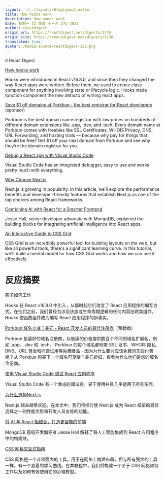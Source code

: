 ```yaml
---
layout: ../../layouts/BlogLayout.astro
title: How hooks work
description: How hooks work
date: 星期一 12 凌晨 十一月 27o 2023
author: reactdigest
origin_url: https://reactdigest.net/digests/1736
origin_site: https://reactdigest.net/digests/1736
translated: true
avatar: /media-source/reactdigest-ico.png
---
```



<Reference client:only="react" title="How hooks work" url="https://reactdigest.net/digests/1736" />

<Detail client:only="react">
	# React Digest

[How hooks work](https://reactdigest.net/link/16556/a24eb3ef-556d-456e-a6a4-25de0a1cd63b/email)

Hooks were introduced in React v16.8.0, and since then they changed the way React apps were written. Before them, we used to create class component for anything involving state or lifecycle logic. Hooks made function component the new defacto of writing react apps.

[Save $1 off domains at Porkbun - the best registrar for React developers](https://reactdigest.net/link/16557/a24eb3ef-556d-456e-a6a4-25de0a1cd63b/email) (sponsor)

Porkbun is the best domain name registrar with low prices on hundreds of different domain extensions like .app, .dev, and .tech. Every domain name at Porkbun comes with freebies like SSL Certificates, WHOIS Privacy, DNS, URL Forwarding, and hosting trials — because why pay for things that should be free? Get $1 off your next domain from Porkbun and see why they’re the domain registrar for you.

[Debug a React app with Visual Studio Code](https://reactdigest.net/link/16558/a24eb3ef-556d-456e-a6a4-25de0a1cd63b/email)

Visual Studio Code has an integrated debugger, easy to use and works pretty much with everything.

[Why Choose Next.js](https://reactdigest.net/link/16559/a24eb3ef-556d-456e-a6a4-25de0a1cd63b/email)

Next.js is growing in popularity. In this article, we'll explore the performance benefits and developer-friendly features that establish Next.js as one of the top choices among React frameworks.

[Combining AI with React for a Smarter Frontend](https://reactdigest.net/link/16560/a24eb3ef-556d-456e-a6a4-25de0a1cd63b/email)

Jesse Hall, senior developer advocate with MongoDB, explained the building blocks for integrating artificial intelligence into React apps.

[An Interactive Guide to CSS Grid](https://reactdigest.net/link/16561/a24eb3ef-556d-456e-a6a4-25de0a1cd63b/email)

CSS Grid is an incredibly powerful tool for building layouts on the web, but like all powerful tools, there's a significant learning curve. In this tutorial, we'll build a mental model for how CSS Grid works and how we can use it effectively.


</Detail>

# 反应摘要

[钩子如何工作](https://reactdigest.net/link/16556/a24eb3ef-556d-456e-a6a4-25de0a1cd63b/email)

Hooks 在 React v16.8.0 中引入，从那时起它们改变了 React 应用程序的编写方式。在他们之前，我们曾经为涉及状态或生命周期逻辑的任何内容创建类组件。 Hooks 使函数组件成为编写 React 应用程序的新事实。

[Porkbun 域名立减 1 美元 - React 开发人员的最佳注册商](https://reactdigest.net/link/16557/a24eb3ef-556d-456e-a6a4-25de0a1cd63b/email)（赞助商）

Porkbun 是最好的域名注册商，以低廉的价格提供数百个不同的域名扩展名，例如 .app、.dev 和 .tech。 Porkbun 的每个域名都附带 SSL 证书、WHOIS 隐私、DNS、URL 转发和托管试用等免费赠品 - 因为为什么要为应该免费的东西付费呢？从 Porkbun 购买下一个域名可享受 1 美元折扣，看看为什么他们是您的域名注册商。

[使用 Visual Studio Code 调试 React 应用程序](https://reactdigest.net/link/16558/a24eb3ef-556d-456e-a6a4-25de0a1cd63b/email)

Visual Studio Code 有一个集成的调试器，易于使用并且几乎适用于所有东西。

[为什么选择Next.js](https://reactdigest.net/link/16559/a24eb3ef-556d-456e-a6a4-25de0a1cd63b/email)

Next.js 越来越受欢迎。在本文中，我们将探讨使 Next.js 成为 React 框架的最佳选择之一的性能优势和开发人员友好的功能。

[将 AI 与 React 相结合，打造更智能的前端](https://reactdigest.net/link/16560/a24eb3ef-556d-456e-a6a4-25de0a1cd63b/email)

MongoDB 高级开发倡导者 Jesse Hall 解释了将人工智能集成到 React 应用程序中的构建块。

[CSS 网格交互式指南](https://reactdigest.net/link/16561/a24eb3ef-556d-456e-a6a4-25de0a1cd63b/email)

CSS 网格是一个非常强大的工具，用于在网络上构建布局，但与所有强大的工具一样，有一个显着的学习曲线。在本教程中，我们将构建一个关于 CSS 网格如何工作以及如何有效使用它的心理模型。


